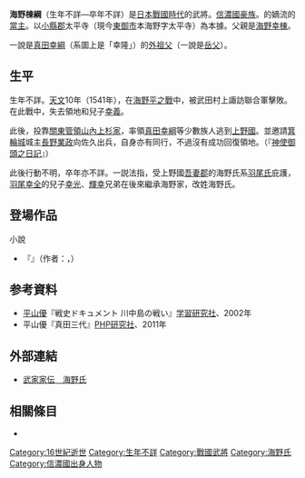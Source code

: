 {{expand|time=2016-09-25T07:04:58+00:00}}
{{refimprove|time=2016-09-25T07:04:58+00:00}}
{{日本武士
|名稱= 海野 棟綱
|圖片名稱= 
|圖片大小= 
|圖片說明= 
|時代= [[日本戰國時代|日本戰國時代]]
|出生日期= 不詳
|出生地點= 
|逝世日期= 不詳
|逝世地點= 
|假名= 
|羅馬字= 
|幼名= 
|改名= 
|别名= 
|諡号= 
|神号= 
|戒名= 
|洗禮名= 
|墓所= 
|朝廷官位= [[信濃守|信濃守]]
|幕府職位= 
|主君= 
|藩= 
|氏族= {{tsl|ja|海野氏}}
|父母= 父：[[海野幸棟|海野幸棟]]
|養父= 
|養母= 
|兄弟= 
|姐妹= 
|正室= 不詳
|側室= 
|嗣子= [[海野幸義|幸義]]、[[海野貞幸|貞幸]]
|嗣女= [[真田賴昌|真田賴昌]]室
|養子= 
|養女= 
}}
{{japanese|japanese=海野 棟綱|kana=うんの むねつな|romaji=Unno Munetsuna}}
'''海野棟綱'''（生年不詳—卒年不詳）是[[日本戰國時代|日本戰國時代]]的武將。[[信濃國|信濃國]][[豪族|豪族]]。{{tsl|ja|滋野三家}}的嫡流{{tsl|ja|海野家}}的[[當主|當主]]。以[[小縣郡|小縣郡]]{{tsl|ja|海野庄}}太平寺（現今[[東御市|東御市]]本海野字太平寺）為本據。父親是[[海野幸棟|海野幸棟]]。

一說是[[真田幸綱|真田幸綱]]（系圖上是「幸隆」）的[[外祖父|外祖父]]（一說是[[岳父|岳父]]）。

== 生平 ==
生年不詳。[[天文_(後奈良天皇)|天文]]10年（1541年），在[[海野平之戰|海野平之戰]]中，被武田村上諏訪聯合軍擊敗。在此戰中，失去領地和兒子[[海野幸義|幸義]]。

此後，投靠[[關東管領|關東管領]][[山內上杉家|山內上杉家]]，率領[[真田幸綱|真田幸綱]]等少數族人逃到[[上野國|上野國]]。並邀請[[箕輪城|箕輪城]]城主[[長野業政|長野業政]]向佐久出兵，自身亦有同行，不過沒有成功回復領地。（『[[神使御頭之日記|神使御頭之日記]]』）

此後行動不明，卒年亦不詳。一説法指，受上野國[[吾妻郡|吾妻郡]]的海野氏系[[羽尾氏|羽尾氏]]庇護，[[羽尾幸全|羽尾幸全]]的兒子[[海野幸光|幸光]]、[[海野輝幸|輝幸]]兄弟在後來繼承海野家，改姓海野氏。

== 登場作品 ==
;小說
*『{{lang|ja|太陽を斬る}}』（作者：{{tsl|ja|南原幹雄}}，{{tsl|ja|PHP文庫}}）

== 参考資料==
* [[平山優__(歷史學家)|平山優]]『戦史ドキュメント 川中島の戦い』[[學習研究社|学習研究社]]、2002年
* 平山優『真田三代』[[PHP研究社|PHP研究社]]、2011年
== 外部連結 ==
*[http://www2.harimaya.com/sengoku/html/unno_k.html 武家家伝＿海野氏] {{Wayback|url=http://www2.harimaya.com/sengoku/html/unno_k.html |date=20201001080019 }}

== 相關條目 ==
*{{tsl|ja|海野氏}}

[[Category:16世紀逝世|Category:16世紀逝世]]
[[Category:生年不詳|Category:生年不詳]]
[[Category:戰國武將|Category:戰國武將]]
[[Category:海野氏|Category:海野氏]]
[[Category:信濃國出身人物|Category:信濃國出身人物]]